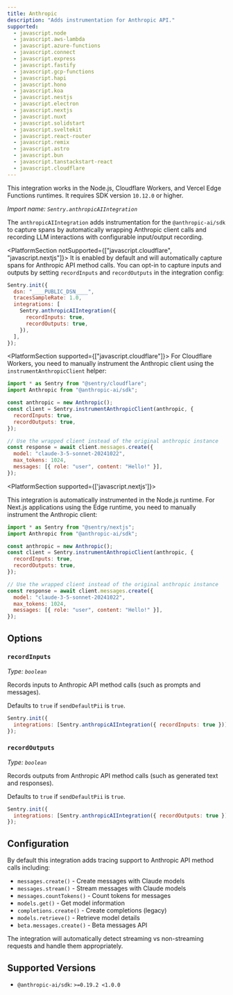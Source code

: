 ```yaml
---
title: Anthropic
description: "Adds instrumentation for Anthropic API."
supported:
  - javascript.node
  - javascript.aws-lambda
  - javascript.azure-functions
  - javascript.connect
  - javascript.express
  - javascript.fastify
  - javascript.gcp-functions
  - javascript.hapi
  - javascript.hono
  - javascript.koa
  - javascript.nestjs
  - javascript.electron
  - javascript.nextjs
  - javascript.nuxt
  - javascript.solidstart
  - javascript.sveltekit
  - javascript.react-router
  - javascript.remix
  - javascript.astro
  - javascript.bun
  - javascript.tanstackstart-react
  - javascript.cloudflare
---
```


<Alert>

This integration works in the Node.js, Cloudflare Workers, and Vercel Edge Functions runtimes. It requires SDK version `10.12.0` or higher.

</Alert>

_Import name: `Sentry.anthropicAIIntegration`_

The `anthropicAIIntegration` adds instrumentation for the `@anthropic-ai/sdk` to capture spans by automatically wrapping Anthropic client calls and recording LLM interactions with configurable input/output recording.

<PlatformSection notSupported={["javascript.cloudflare", "javascript.nextjs"]}>
It is enabled by default and will automatically capture spans for Anthropic API method calls. You can opt-in to capture inputs and outputs by setting `recordInputs` and `recordOutputs` in the integration config:

```javascript
Sentry.init({
  dsn: "____PUBLIC_DSN____",
  tracesSampleRate: 1.0,
  integrations: [
    Sentry.anthropicAIIntegration({
      recordInputs: true,
      recordOutputs: true,
    }),
  ],
});
```

</PlatformSection>

<PlatformSection supported={["javascript.cloudflare"]}>
For Cloudflare Workers, you need to manually instrument the Anthropic client using the `instrumentAnthropicClient` helper:

```javascript
import * as Sentry from "@sentry/cloudflare";
import Anthropic from "@anthropic-ai/sdk";

const anthropic = new Anthropic();
const client = Sentry.instrumentAnthropicClient(anthropic, {
  recordInputs: true,
  recordOutputs: true,
});

// Use the wrapped client instead of the original anthropic instance
const response = await client.messages.create({
  model: "claude-3-5-sonnet-20241022",
  max_tokens: 1024,
  messages: [{ role: "user", content: "Hello!" }],
});
```

</PlatformSection>

<PlatformSection supported={['javascript.nextjs']}>

This integration is automatically instrumented in the Node.js runtime. For Next.js applications using the Edge runtime, you need to manually instrument the Anthropic client:

```javascript
import * as Sentry from "@sentry/nextjs";
import Anthropic from "@anthropic-ai/sdk";

const anthropic = new Anthropic();
const client = Sentry.instrumentAnthropicClient(anthropic, {
  recordInputs: true,
  recordOutputs: true,
});

// Use the wrapped client instead of the original anthropic instance
const response = await client.messages.create({
  model: "claude-3-5-sonnet-20241022",
  max_tokens: 1024,
  messages: [{ role: "user", content: "Hello!" }],
});
```

</PlatformSection>

## Options

### `recordInputs`

_Type: `boolean`_

Records inputs to Anthropic API method calls (such as prompts and messages).

Defaults to `true` if `sendDefaultPii` is `true`.

```javascript
Sentry.init({
  integrations: [Sentry.anthropicAIIntegration({ recordInputs: true })],
});
```

### `recordOutputs`

_Type: `boolean`_

Records outputs from Anthropic API method calls (such as generated text and responses).

Defaults to `true` if `sendDefaultPii` is `true`.

```javascript
Sentry.init({
  integrations: [Sentry.anthropicAIIntegration({ recordOutputs: true })],
});
```

## Configuration

By default this integration adds tracing support to Anthropic API method calls including:

- `messages.create()` - Create messages with Claude models
- `messages.stream()` - Stream messages with Claude models
- `messages.countTokens()` - Count tokens for messages
- `models.get()` - Get model information
- `completions.create()` - Create completions (legacy)
- `models.retrieve()` - Retrieve model details
- `beta.messages.create()` - Beta messages API

The integration will automatically detect streaming vs non-streaming requests and handle them appropriately.

## Supported Versions

- `@anthropic-ai/sdk`: `>=0.19.2 <1.0.0`

